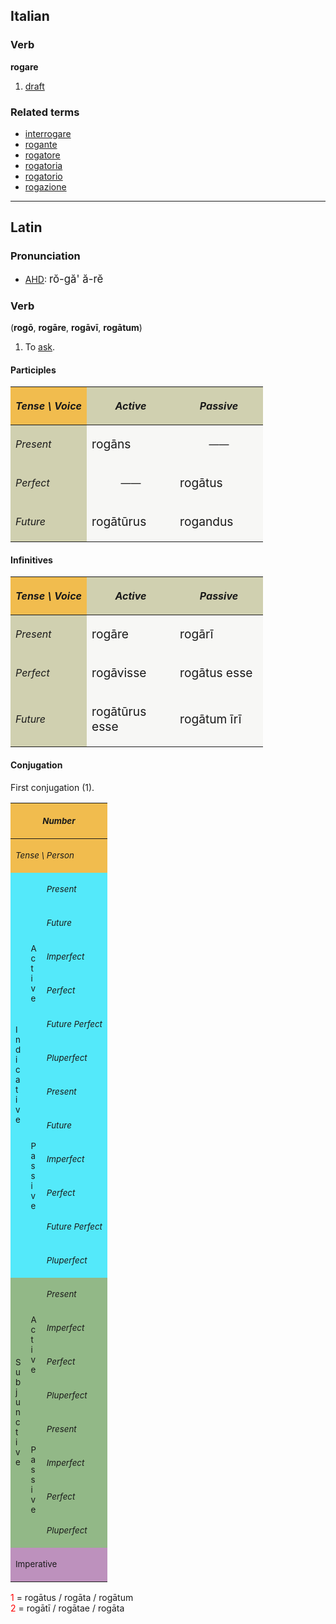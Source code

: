 ==Italian==
===Verb===
'''rogare'''

# [[draft]]

===Related terms===
*[[interrogare]]
*[[rogante]]
*[[rogatore]]
*[[rogatoria]]
*[[rogatorio]]
*[[rogazione]]

----

==Latin==
===Pronunciation===
*[[AHD]]: <big> r&#335;-g&#259;' &#259;-r&#277; </big>  

===Verb===
('''rog&#333;''', '''rog&#257;re''', '''rog&#257;v&#299;''', '''rog&#257;tum''')
# To [[ask]].

====Participles====
{| cellpadding="5" border="1"
!style="background:#F1BC4E;"| ''Tense \ Voice''
!style="background:#D0D0B0;"| ''Active''
!style="background:#D0D0B0;"| ''Passive''
|-
!style="background:#D0D0B0;"| ''Present''
|style="background:#F7F7F5;" width=125px| <big> rog&#257;ns
|style="background:#F7F7F5;" align="center" width=125px| &mdash;&mdash;
|-
!style="background:#D0D0B0;"| ''Perfect''
|style="background:#F7F7F5;" align="center"| &mdash;&mdash;
|style="background:#F7F7F5;"| <big> rog&#257;tus
|-
!style="background:#D0D0B0;"| ''Future''
|style="background:#F7F7F5;"| <big> rog&#257;t&#363;rus
|style="background:#F7F7F5;"| <big> rogandus
|}

====Infinitives====
{| cellpadding="5" border="1"
!style="background:#F1BC4E;"| ''Tense \ Voice''
!style="background:#D0D0B0;"| ''Active''
!style="background:#D0D0B0;"| ''Passive''
|-
!style="background:#D0D0B0;"| ''Present''
|style="background:#F7F7F5;" width=125px| <big> rog&#257;re
|style="background:#F7F7F5;" width=125px| <big> rog&#257;r&#299;
|-
!style="background:#D0D0B0;"| ''Perfect''
|style="background:#F7F7F5;"| <big> rog&#257;visse
|style="background:#F7F7F5;"| <big> rog&#257;tus esse
|-
!style="background:#D0D0B0;"| ''Future''
|style="background:#F7F7F5;"| <big> rog&#257;t&#363;rus esse
|style="background:#F7F7F5;"| <big> rog&#257;tum &#299;r&#299;
|}

====Conjugation====
First conjugation (1).
{| border="1" cellpadding="2"
!style="background:#F1BC4E;" colspan=3| <small>''Number''
!style="background:#F1BC4E;" colspan=3| <small>''Singular''
!style="background:#F1BC4E;" colspan=3| <small>''Plural''
|-
!style="background:#F1BC4E;" colspan=3| <small>''Tense \ Person''
!style="background:#F1BC4E;"| <small>''1.''
!style="background:#F1BC4E;"| <small>''2.''
!style="background:#F1BC4E;"| <small>''3.''
!style="background:#F1BC4E;"| <small>''11.''
!style="background:#F1BC4E;"| <small>''22.''
!style="background:#F1BC4E;"| <small>''33.''
|-
!style="background:#54E9FA;" rowspan=12|<small>I<br>n<br>d<br>i<br>c<br>a<br>t<br>i<br>v<br>e
!style="background:#54E9FA;" rowspan=6|<small>A<br>c<br>t<br>i<br>v<br>e
!style="background:#54E9FA;"|<small>''Present''
|style="background:#FBFCE4;"|rog&#333;
|style="background:#FBFCE4;"|rog&#257;s
|style="background:#FBFCE4;"|rogat
|style="background:#FBFCE4;"|rog&#257;mus
|style="background:#FBFCE4;"|rog&#257;tis
|style="background:#FBFCE4;"|rogant
|-
!style="background:#54E9FA;"| <small>''Future''
|style="background:#FBFCE4;"|rog&#257;b&#333;
|style="background:#FBFCE4;"|rog&#257;bis
|style="background:#FBFCE4;"|rog&#257;bit
|style="background:#FBFCE4;"|rog&#257;bimus
|style="background:#FBFCE4;"|rog&#257;bitis
|style="background:#FBFCE4;"|rog&#257;bunt
|-
!style="background:#54E9FA;"| <small>''Imperfect''
|style="background:#FBFCE4;"|rog&#257;bam
|style="background:#FBFCE4;"|rog&#257;b&#257;s
|style="background:#FBFCE4;"|rog&#257;bat
|style="background:#FBFCE4;"|rog&#257;b&#257;mus
|style="background:#FBFCE4;"|rog&#257;b&#257;tis
|style="background:#FBFCE4;"|rog&#257;bant
|-
!style="background:#54E9FA;"| <small>''Perfect''
|style="background:#FBFCE4;"|rog&#257;v&#299;
|style="background:#FBFCE4;"|rog&#257;vist&#299;
|style="background:#FBFCE4;"|rog&#257;vit
|style="background:#FBFCE4;"|rog&#257;vimus
|style="background:#FBFCE4;"|rog&#257;vistis
|style="background:#FBFCE4;"|rog&#257;v&#275;runt
|-
!style="background:#54E9FA;"| <small>''Future Perfect''
|style="background:#FBFCE4;"|rog&#257;ver&#333;
|style="background:#FBFCE4;"|rog&#257;veris
|style="background:#FBFCE4;"|rog&#257;verit
|style="background:#FBFCE4;"|rog&#257;verimus
|style="background:#FBFCE4;"|rog&#257;veritis
|style="background:#FBFCE4;"|rog&#257;verint
|-
!style="background:#54E9FA;"| <small>''Pluperfect''
|style="background:#FBFCE4;"|rog&#257;veram
|style="background:#FBFCE4;"|rog&#257;ver&#257;s
|style="background:#FBFCE4;"|rog&#257;verat
|style="background:#FBFCE4;"|rog&#257;ver&#257;mus
|style="background:#FBFCE4;"|rog&#257;ver&#257;tis
|style="background:#FBFCE4;"|rog&#257;verant
|-
!style="background:#54E9FA;" rowspan=6| <small>P<br>a<br>s<br>s<br>i<br>v<br>e
!style="background:#54E9FA;"|<small>''Present''
|style="background:#FBFCE4;"|rogor
|style="background:#FBFCE4;"|rog&#257;ris
|style="background:#FBFCE4;"|rog&#257;tur
|style="background:#FBFCE4;"|rog&#257;mur
|style="background:#FBFCE4;"|rog&#257;min&#299;
|style="background:#FBFCE4;"|rogantur
|-
!style="background:#54E9FA;"|<small>''Future''
|style="background:#FBFCE4;"|rog&#257;bor
|style="background:#FBFCE4;"|rog&#257;beris
|style="background:#FBFCE4;"|rog&#257;bitur
|style="background:#FBFCE4;"|rog&#257;bimur
|style="background:#FBFCE4;"|rog&#257;bimin&#299;
|style="background:#FBFCE4;"|rog&#257;buntur
|-
!style="background:#54E9FA;"|<small>''Imperfect''
|style="background:#FBFCE4;"|rog&#257;bar
|style="background:#FBFCE4;"|rog&#257;b&#257;ris
|style="background:#FBFCE4;"|rog&#257;b&#257;tur
|style="background:#FBFCE4;"|rog&#257;b&#257;mur
|style="background:#FBFCE4;"|rog&#257;b&#257;min&#299;
|style="background:#FBFCE4;"|rog&#257;bantur
|-
!style="background:#54E9FA;"|<small>''Perfect''
|style="background:#FBFCE4;"|rog&#257;tus<font color="red"><sup>1</sup></font><br>sum
|style="background:#FBFCE4;"|rog&#257;tus<font color="red"><sup>1</sup></font><br>es
|style="background:#FBFCE4;"|rog&#257;tus<font color="red"><sup>1</sup></font><br>est
|style="background:#FBFCE4;"|rog&#257;t&#299; <font color="red"><sup>2</sup></font><br>sumus
|style="background:#FBFCE4;"|rog&#257;t&#299; <font color="red"><sup>2</sup></font><br>estis
|style="background:#FBFCE4;"|rog&#257;t&#299; <font color="red"><sup>2</sup></font><br>sunt
|-
!style="background:#54E9FA;"|<small>''Future Perfect''
|style="background:#FBFCE4;"|rog&#257;tus<font color="red"><sup>1</sup></font><br>er&#333;
|style="background:#FBFCE4;"|rog&#257;tus<font color="red"><sup>1</sup></font><br>eris
|style="background:#FBFCE4;"|rog&#257;tus<font color="red"><sup>1</sup></font><br>erit
|style="background:#FBFCE4;"|rog&#257;t&#299; <font color="red"><sup>2</sup></font><br>erimus
|style="background:#FBFCE4;"|rog&#257;t&#299; <font color="red"><sup>2</sup></font><br>eritis
|style="background:#FBFCE4;"|rog&#257;t&#299; <font color="red"><sup>2</sup></font><br>erunt
|-
!style="background:#54E9FA;"|<small>''Pluperfect''
|style="background:#FBFCE4;"|rog&#257;tus<font color="red"><sup>1</sup></font><br>eram
|style="background:#FBFCE4;"|rog&#257;tus<font color="red"><sup>1</sup></font><br>er&#257;s
|style="background:#FBFCE4;"|rog&#257;tus<font color="red"><sup>1</sup></font><br>erat
|style="background:#FBFCE4;"|rog&#257;t&#299; <font color="red"><sup>2</sup></font><br>er&#257;mus
|style="background:#FBFCE4;"|rog&#257;t&#299; <font color="red"><sup>2</sup></font><br>er&#257;tis
|style="background:#FBFCE4;"|rog&#257;t&#299; <font color="red"><sup>2</sup></font><br>erant
|-
!style="background:#92B887;" rowspan=8|<small>S<br>u<br>b<br>j<br>u<br>n<br>c<br>t<br>i<br>v<br>e
!style="background:#92B887;" rowspan=4|<small>A<br>c<br>t<br>i<br>v<br>e
!style="background:#92B887;"|<small>''Present''
|style="background:#E7FEE9;"| rogem
|style="background:#E7FEE9;"| rog&#275;s
|style="background:#E7FEE9;"| roget
|style="background:#E7FEE9;"| rog&#275;mus
|style="background:#E7FEE9;"| rog&#275;tis
|style="background:#E7FEE9;"| rogent
|-
!style="background:#92B887;"|<small>''Imperfect''
|style="background:#E7FEE9;"| rog&#257;rem
|style="background:#E7FEE9;"| rog&#257;r&#275;s
|style="background:#E7FEE9;"| rog&#257;ret
|style="background:#E7FEE9;"| rog&#257;r&#275;mus
|style="background:#E7FEE9;"| rog&#257;r&#275;tis
|style="background:#E7FEE9;"| rog&#257;rent
|-
!style="background:#92B887;"|<small>''Perfect''
|style="background:#E7FEE9;"| rog&#257;verim
|style="background:#E7FEE9;"| rog&#257;ver&#299;s
|style="background:#E7FEE9;"| rog&#257;verit
|style="background:#E7FEE9;"| rog&#257;ver&#299;mus
|style="background:#E7FEE9;"| rog&#257;ver&#299;tis
|style="background:#E7FEE9;"| rog&#257;verint
|-
!style="background:#92B887;"|<small>''Pluperfect''
|style="background:#E7FEE9;"| rog&#257;vissem
|style="background:#E7FEE9;"| rog&#257;viss&#275;s
|style="background:#E7FEE9;"| rog&#257;visset
|style="background:#E7FEE9;"| rog&#257;viss&#275;mus
|style="background:#E7FEE9;"| rog&#257;viss&#275;tis
|style="background:#E7FEE9;"| rog&#257;vissent
|-
!style="background:#92B887;" rowspan=4|<small>P<br>a<br>s<br>s<br>i<br>v<br>e
!style="background:#92B887;"|<small>''Present''
|style="background:#E7FEE9;"| roger
|style="background:#E7FEE9;"| rog&#275;ris
|style="background:#E7FEE9;"| rog&#275;tur
|style="background:#E7FEE9;"| rog&#275;mur
|style="background:#E7FEE9;"| rog&#275;min&#299;
|style="background:#E7FEE9;"| rogentur
|-
!style="background:#92B887;"|<small>''Imperfect''
|style="background:#E7FEE9;"| rog&#257;rer
|style="background:#E7FEE9;"| rog&#257;r&#275;ris
|style="background:#E7FEE9;"| rog&#257;r&#275;tur
|style="background:#E7FEE9;"| rog&#257;r&#275;mur
|style="background:#E7FEE9;"| rog&#257;r&#275;min&#299;
|style="background:#E7FEE9;"| rog&#257;rentur
|-
!style="background:#92B887;"|<small>''Perfect''
|style="background:#E7FEE9;"|rog&#257;tus<font color="red"><sup>1</sup></font><br>sim
|style="background:#E7FEE9;"|rog&#257;tus<font color="red"><sup>1</sup></font><br>s&#299;s
|style="background:#E7FEE9;"|rog&#257;tus<font color="red"><sup>1</sup></font><br>sit
|style="background:#E7FEE9;"|rog&#257;t&#299; <font color="red"><sup>2</sup></font><br>s&#299;mus
|style="background:#E7FEE9;"|rog&#257;t&#299; <font color="red"><sup>2</sup></font><br>s&#299;tis
|style="background:#E7FEE9;"|rog&#257;t&#299; <font color="red"><sup>2</sup></font><br>sint
|-
!style="background:#92B887;"|<small>''Pluperfect''
|style="background:#E7FEE9;"|rog&#257;tus<font color="red"><sup>1</sup></font><br>essem
|style="background:#E7FEE9;"|rog&#257;tus<font color="red"><sup>1</sup></font><br>ess&#275;s
|style="background:#E7FEE9;"|rog&#257;tus<font color="red"><sup>1</sup></font><br>esset
|style="background:#E7FEE9;"|rog&#257;t&#299; <font color="red"><sup>2</sup></font><br>ess&#275;mus
|style="background:#E7FEE9;"|rog&#257;t&#299; <font color="red"><sup>2</sup></font><br>ess&#275;tis
|style="background:#E7FEE9;"|rog&#257;t&#299; <font color="red"><sup>2</sup></font><br>essent
|-
!style="background:#BD91BD;" colspan=3| <small>Imperative
|style="background:#FCF2E9;" align="center"|&mdash;&mdash;
|style="background:#FCF2E9;"| rog&#257;
|style="background:#FCF2E9;" align="center"|&mdash;&mdash;
|style="background:#FCF2E9;" align="center"|&mdash;&mdash;
|style="background:#FCF2E9;"| rog&#257;te
|style="background:#FCF2E9;" align="center"|&mdash;&mdash;
|}
<font color="red"> 1 </font> = rog&#257;tus / rog&#257;ta / rog&#257;tum  <br>
<font color="red"> 2 </font> = rog&#257;t&#299; / rog&#257;tae / rog&#257;ta  <br>